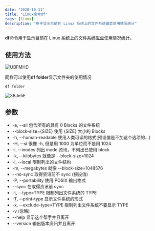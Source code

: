 ```yaml
---
date: "2020-10-11"
title: "Linux命令df"
tags: [linux]
description: "用于显示目前在 Linux 系统上的文件系统磁盘使用情况统计"
---
```


**df**命令用于显示目前在 Linux 系统上的文件系统磁盘使用情况统计。

## 使用方法

![UBFMHD](https://cdn.jsdelivr.net/gh/funnyPan/pics@master/uPic/UBFMHD.png)

同样可以使用**df folder**显示文件夹的使用情况

```shell
df folder
```

![3BJe5E](https://cdn.jsdelivr.net/gh/funnyPan/pics@master/uPic/3BJe5E.png)

## 参数

-   -a, --all 包含所有的具有 0 Blocks 的文件系统
-   --block-size={SIZE} 使用 {SIZE} 大小的 Blocks
-   -h, --human-readable 使用人类可读的格式(预设值是不加这个选项的...)
-   -H, --si 很像 -h, 但是用 1000 为单位而不是用 1024
-   -i, --inodes 列出 inode 资讯，不列出已使用 block
-   -k, --kilobytes 就像是 --block-size=1024
-   -l, --local 限制列出的文件结构
-   -m, --megabytes 就像 --block-size=1048576
-   --no-sync 取得资讯前不 sync (预设值)
-   -P, --portability 使用 POSIX 输出格式
-   --sync 在取得资讯前 sync
-   -t, --type=TYPE 限制列出文件系统的 TYPE
-   -T, --print-type 显示文件系统的形式
-   -x, --exclude-type=TYPE 限制列出文件系统不要显示 TYPE
-   -v (忽略)
-   --help 显示这个帮手并且离开
-   --version 输出版本资讯并且离开
